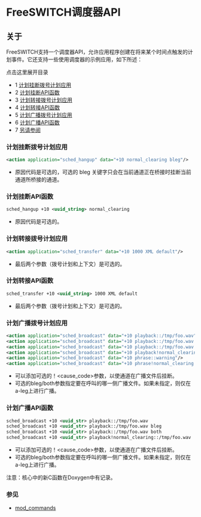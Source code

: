 # FreeSWITCH调度器API

## 关于

FreeSWITCH支持一个调度器API，允许应用程序创建在将来某个时间点触发的计划事件。它还支持一些使用调度器的示例应用，如下所述：

点击这里展开目录

* 1 [计划挂断拨号计划应用](#计划挂断拨号计划应用)
* 2 [计划挂断API函数](#计划挂断API函数)
* 3 [计划转接拨号计划应用](#计划转接拨号计划应用)
* 4 [计划转接API函数](#计划转接API函数)
* 5 [计划广播拨号计划应用](#计划广播拨号计划应用)
* 6 [计划广播API函数](#计划广播API函数)
* 7 [另请参阅](#另请参阅)

### 计划挂断拨号计划应用

```xml
<action application="sched_hangup" data="+10 normal_clearing bleg"/>
```

* 原因代码是可选的，可选的 bleg 关键字只会在当前通道正在桥接时挂断当前通道所桥接的通道。

### 计划挂断API函数

```xml
sched_hangup +10 <uuid_string> normal_clearing
```

* 原因代码是可选的。

### 计划转接拨号计划应用

```xml
<action application="sched_transfer" data="+10 1000 XML default"/>
```

* 最后两个参数（拨号计划和上下文）是可选的。

### 计划转接API函数

```xml
sched_transfer +10 <uuid_string> 1000 XML default
```

* 最后两个参数（拨号计划和上下文）是可选的。

### 计划广播拨号计划应用

```xml
<action application="sched_broadcast" data="+10 playback::/tmp/foo.wav"/> 
<action application="sched_broadcast" data="+10 playback::/tmp/foo.wav bleg"/> 
<action application="sched_broadcast" data="+10 playback::/tmp/foo.wav both"/> 
<action application="sched_broadcast" data="+10 playback!normal_clearing::/tmp/foo.wav"/>
<action application="sched_broadcast" data="+10 phrase::warning"/> 
<action application="sched_broadcast" data="+10 phrase!normal_clearing::goodbye"/> 
```

* 可以添加可选的！<cause\_code>参数，以使通道在广播文件后挂断。
* 可选的bleg/both参数指定要在呼叫的哪一侧广播文件。如果未指定，则仅在a-leg上进行广播。

### 计划广播API函数

```xml
sched_broadcast +10 <uuid_str> playback::/tmp/foo.wav 
sched_broadcast +10 <uuid_str> playback::/tmp/foo.wav bleg
sched_broadcast +10 <uuid_str> playback::/tmp/foo.wav both
sched_broadcast +10 <uuid_str> playback!normal_clearing::/tmp/foo.wav 
```

* 可以添加可选的！<cause\_code>参数，以使通道在广播文件后挂断。
* 可选的bleg/both参数指定要在呼叫的哪一侧广播文件。如果未指定，则仅在a-leg上进行广播。

注意：核心中的新C函数在Doxygen中有记录。

### 参见

* [mod\_commands](../Modules/mod_commands_1966741.mdx#--)